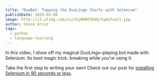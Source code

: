 ```yaml
---
title: "DuoBot: Topping the DuoLingo Charts with Selenium"
publishDate: 2020-04-08
image: http://i3.ytimg.com/vi/zhjWD8O564Q/hqdefault.jpg
author: Steve Grice
tags:
  - python
  - language-learning
---
```


In this video, I show off my magical DuoLingo-playing bot made with Selenium. Its best magic trick: breaking while you're using it.


<BlogYoutubeVideo videoId="zhjWD8O564Q" />

Take the first step to writing your own! Check out our post for [installing Selenium in 90 seconds or less](./90-sec/selenium-ubuntu).
